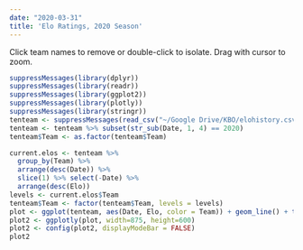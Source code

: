 ```yaml
---
date: "2020-03-31"
title: 'Elo Ratings, 2020 Season'
---
```

Click team names to remove or double-click to isolate. Drag with cursor to zoom.
```r
suppressMessages(library(dplyr))
suppressMessages(library(readr))
suppressMessages(library(ggplot2))
suppressMessages(library(plotly))
suppressMessages(library(stringr))
tenteam <- suppressMessages(read_csv("~/Google Drive/KBO/elohistory.csv"))
tenteam <- tenteam %>% subset(str_sub(Date, 1, 4) == 2020)
tenteam$Team <- as.factor(tenteam$Team)

current.elos <- tenteam %>%
  group_by(Team) %>% 
  arrange(desc(Date)) %>% 
  slice(1) %>% select(-Date) %>% 
  arrange(desc(Elo))
levels <- current.elos$Team
tenteam$Team <- factor(tenteam$Team, levels = levels)
plot <- ggplot(tenteam, aes(Date, Elo, color = Team)) + geom_line() + theme_minimal()
plot2 <- ggplotly(plot, width=875, height=600)
plot2 <- config(plot2, displayModeBar = FALSE)
plot2
```